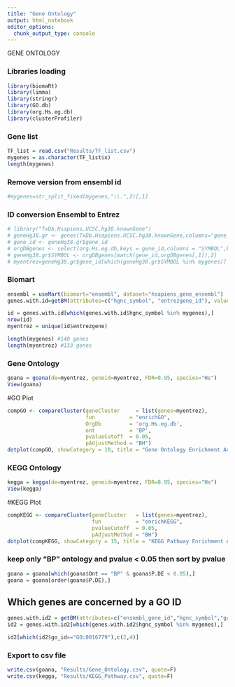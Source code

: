 ```yaml
---
title: "Gene Ontology"
output: html_notebook
editor_options: 
  chunk_output_type: console
---
```



############################# GENE ONTOLOGY #############################


### Libraries loading ###

```r
library(biomaRt)
library(limma)
library(stringr)
library(GO.db)
library(org.Hs.eg.db)
library(clusterProfiler)
```


### Gene list ###

```r
TF_list = read.csv("Results/TF_list.csv")
mygenes = as.character(TF_list$x)
length(mygenes)
```


### Remove version from ensembl id ###

```r
#mygenes=str_split_fixed(mygenes,"\\.",2)[,1]
```

### ID conversion Ensembl to Entrez ###

```r
# library("TxDb.Hsapiens.UCSC.hg38.knownGene")
# geneHg38.gr <- genes(TxDb.Hsapiens.UCSC.hg38.knownGene,columns="gene_id")
# gene_id <- geneHg38.gr$gene_id
# orgDBgenes <- select(org.Hs.eg.db,keys = gene_id,columns = "SYMBOL",keytype = "ENTREZID")
# geneHg38.gr$SYMBOL <- orgDBgenes[match(gene_id,orgDBgenes[,1]),2]
# myentrez=geneHg38.gr$gene_id[which(geneHg38.gr$SYMBOL %in% mygenes)]
```



### Biomart ###

```r
ensembl = useMart(biomart="ensembl", dataset="hsapiens_gene_ensembl")
genes.with.id=getBM(attributes=c("hgnc_symbol", "entrezgene_id"), values=mygenes, mart= ensembl)

id = genes.with.id[which(genes.with.id$hgnc_symbol %in% mygenes),]
nrow(id)
myentrez = unique(id$entrezgene)

length(mygenes) #140 genes
length(myentrez) #133 genes
```



### Gene Ontology ###
```r
goana = goana(de=myentrez, geneid=myentrez, FDR=0.95, species="Hs")
View(goana)
```


#GO Plot
```r
compGO <- compareCluster(geneCluster     = list(genes=myentrez),
                         fun           = "enrichGO",
                         OrgDb         = 'org.Hs.eg.db',
                         ont           = 'BP',
                         pvalueCutoff  = 0.05,
                         pAdjustMethod = "BH")
dotplot(compGO, showCategory = 10, title = "Gene Ontology Enrichment Analysis")
```



### KEGG Ontology ###
```r
kegga = kegga(de=myentrez, geneid=myentrez, FDR=0.95, species="Hs")
View(kegga)
```


#KEGG Plot
```r
compKEGG <- compareCluster(geneCluster   = list(genes=myentrez),
                           fun           = "enrichKEGG",
                           pvalueCutoff  = 0.05,
                           pAdjustMethod = "BH")
dotplot(compKEGG, showCategory = 15, title = "KEGG Pathway Enrichment Analysis")
```



### keep only "BP" ontology and pvalue < 0.05 then sort by pvalue ###
```r
goana = goana[which(goana$Ont == "BP" & goana$P.DE < 0.05),]
goana = goana[order(goana$P.DE),]
```



## Which genes are concerned by a GO ID
```r
genes.with.id2 = getBM(attributes=c("ensembl_gene_id","hgnc_symbol","go_id", "description"), values=mygenes, mart=ensembl)
id2 = genes.with.id2[which(genes.with.id2$hgnc_symbol %in% mygenes),]

id2[which(id2$go_id=="GO:0016779"),c(2,4)]
```


### Export to csv file ###
```r
write.csv(goana, "Results/Gene_Ontology.csv", quote=F)
write.csv(kegga, "Results/KEGG_Pathway.csv", quote=F)
```


